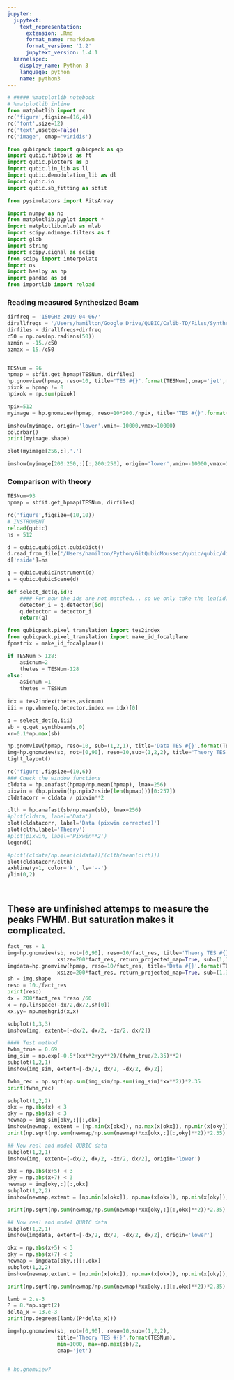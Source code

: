 ```yaml
---
jupyter:
  jupytext:
    text_representation:
      extension: .Rmd
      format_name: rmarkdown
      format_version: '1.2'
      jupytext_version: 1.4.1
  kernelspec:
    display_name: Python 3
    language: python
    name: python3
---
```


```python
# ##### %matplotlib notebook
# %matplotlib inline
from matplotlib import rc
rc('figure',figsize=(16,4))
rc('font',size=12)
rc('text',usetex=False)
rc('image', cmap='viridis')

from qubicpack import qubicpack as qp
import qubic.fibtools as ft
import qubic.plotters as p
import qubic.lin_lib as ll
import qubic.demodulation_lib as dl
import qubic.io
import qubic.sb_fitting as sbfit

from pysimulators import FitsArray

import numpy as np
from matplotlib.pyplot import *
import matplotlib.mlab as mlab
import scipy.ndimage.filters as f
import glob
import string
import scipy.signal as scsig
from scipy import interpolate
import os
import healpy as hp
import pandas as pd
from importlib import reload

```

### Reading measured Synthesized Beam

```python
dirfreq = '150GHz-2019-04-06/'
dirallfreqs = '/Users/hamilton/Google Drive/QUBIC/Calib-TD/Files/Synthesized Beams/Synthesized_Beams_Files/'
dirfiles = dirallfreqs+dirfreq
c50 = np.cos(np.radians(50))
azmin = -15./c50
azmax = 15./c50


TESNum = 96
hpmap = sbfit.get_hpmap(TESNum, dirfiles)
hp.gnomview(hpmap, reso=10, title='TES #{}'.format(TESNum),cmap='jet',max=np.max(hpmap)/5,min=0)
pixok = hpmap != 0
npixok = np.sum(pixok)
```

```python
npix=512
myimage = hp.gnomview(hpmap, reso=10*200./npix, title='TES #{}'.format(TESNum),cmap='jet',max=np.max(hpmap)/5,min=0, return_projected_map=True,xsize=npix)
```

```python
imshow(myimage, origin='lower',vmin=-10000,vmax=10000)
colorbar()
print(myimage.shape)
```

```python
plot(myimage[256,:],'.')
```

```python
imshow(myimage[200:250,:][:,200:250], origin='lower',vmin=-10000,vmax=10000)

```

### Comparison with theory

```python
TESNum=93
hpmap = sbfit.get_hpmap(TESNum, dirfiles)

rc('figure',figsize=(10,10))
# INSTRUMENT
reload(qubic)
ns = 512

d = qubic.qubicdict.qubicDict()
d.read_from_file('/Users/hamilton/Python/GitQubicMousset/qubic/qubic/dicts/global_source_oneDet.dict')
d['nside']=ns

q = qubic.QubicInstrument(d)
s = qubic.QubicScene(d)

def select_det(q,id):
    #### For now the ids are not matched... so we only take the len(id) first detectors...
    detector_i = q.detector[id]
    q.detector = detector_i
    return(q)

from qubicpack.pixel_translation import tes2index
from qubicpack.pixel_translation import make_id_focalplane
fpmatrix = make_id_focalplane()

if TESNum > 128: 
    asicnum=2
    thetes = TESNum-128
else:
    asicnum =1
    thetes = TESNum
    
idx = tes2index(thetes,asicnum)
iii = np.where(q.detector.index == idx)[0]

q = select_det(q,iii)
sb = q.get_synthbeam(s,0)
xr=0.1*np.max(sb)

hp.gnomview(hpmap, reso=10, sub=(1,2,1), title='Data TES #{}'.format(TESNum))
img=hp.gnomview(sb, rot=[0,90], reso=10,sub=(1,2,2), title='Theory TES #{}'.format(TESNum))
tight_layout()
```

```python
rc('figure',figsize=(10,6))
### Check the window functions
cldata = hp.anafast(hpmap/np.mean(hpmap), lmax=256)
pixwin = (hp.pixwin(hp.npix2nside(len(hpmap)))[0:257])
cldatacorr = cldata / pixwin**2

clth = hp.anafast(sb/np.mean(sb), lmax=256)
#plot(cldata, label='Data')
plot(cldatacorr, label='Data (pixwin corrected)')
plot(clth,label='Theory')
#plot(pixwin, label='Pixwin**2')
legend()
```

```python
#plot((cldata/np.mean(cldata))/(clth/mean(clth)))
plot(cldatacorr/clth)
axhline(y=1, color='k', ls='--')
ylim(0,2)

```

```python

```

```python

```

## These are unfinished attemps to measure the peaks FWHM. But saturation makes it complicated.

```python
fact_res = 1
img=hp.gnomview(sb, rot=[0,90], reso=10/fact_res, title='Theory TES #{}'.format(TESNum), 
                xsize=200*fact_res, return_projected_map=True, sub=(1,3,1))
imgdata=hp.gnomview(hpmap, reso=10/fact_res, title='Data #{}'.format(TESNum), 
                xsize=200*fact_res, return_projected_map=True, sub=(1,3,2))
sh = img.shape
reso = 10./fact_res
print(reso)
dx = 200*fact_res *reso /60
x = np.linspace(-dx/2,dx/2,sh[0])
xx,yy= np.meshgrid(x,x)

subplot(1,3,3)
imshow(img, extent=[-dx/2, dx/2, -dx/2, dx/2])

```

```python
#### Test method
fwhm_true = 0.69
img_sim = np.exp(-0.5*(xx**2+yy**2)/(fwhm_true/2.35)**2)
subplot(1,2,1)
imshow(img_sim, extent=[-dx/2, dx/2, -dx/2, dx/2])

fwhm_rec = np.sqrt(np.sum(img_sim/np.sum(img_sim)*xx**2))*2.35
print(fwhm_rec)

subplot(1,2,2)
okx = np.abs(x) < 3
oky = np.abs(x) < 3
newmap = img_sim[oky,:][:,okx]
imshow(newmap, extent = [np.min(x[okx]), np.max(x[okx]), np.min(x[oky]), np.max(x[oky])])
print(np.sqrt(np.sum(newmap/np.sum(newmap)*xx[okx,:][:,oky]**2))*2.35)
```

```python
## Now real and model QUBIC data
subplot(1,2,1)
imshow(img, extent=[-dx/2, dx/2, -dx/2, dx/2], origin='lower')

okx = np.abs(x+5) < 3
oky = np.abs(x+7) < 3
newmap = img[oky,:][:,okx]
subplot(1,2,2)
imshow(newmap,extent = [np.min(x[okx]), np.max(x[okx]), np.min(x[oky]), np.max(x[oky])], origin='lower')

print(np.sqrt(np.sum(newmap/np.sum(newmap)*xx[oky,:][:,okx]**2))*2.35)
```

```python
## Now real and model QUBIC data
subplot(1,2,1)
imshow(imgdata, extent=[-dx/2, dx/2, -dx/2, dx/2], origin='lower')

okx = np.abs(x+5) < 3
oky = np.abs(x+7) < 3
newmap = imgdata[oky,:][:,okx]
subplot(1,2,2)
imshow(newmap,extent = [np.min(x[okx]), np.max(x[okx]), np.min(x[oky]), np.max(x[oky])], origin='lower')

print(np.sqrt(np.sum(newmap/np.sum(newmap)*xx[oky,:][:,okx]**2))*2.35)
```

```python
lamb = 2.e-3
P = 8.*np.sqrt(2)
delta_x = 13.e-3
print(np.degrees(lamb/(P*delta_x)))

```

```python

img=hp.gnomview(sb, rot=[0,90], reso=10,sub=(1,2,2), 
                title='Theory TES #{}'.format(TESNum),
                min=1000, max=np.max(sb)/2, 
                cmap='jet')



```

```python
# hp.gnomview?
```

```python

```
